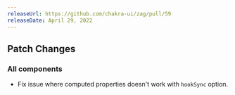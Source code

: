 ```yaml
---
releaseUrl: https://github.com/chakra-ui/zag/pull/59
releaseDate: April 29, 2022
---
```


## Patch Changes

### All components

- Fix issue where computed properties doesn't work with `hookSync` option.
